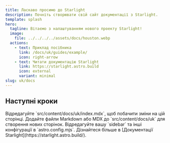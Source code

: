 ```yaml
---
title: Ласкаво просимо до Starlight
description: Почніть створювати свій сайт документації з Starlight.
template: splash
hero:
  tagline: Вітаємо з налаштуванням нового проекту Starlight!
  image:
    file: ../../../../assets/docs/houston.webp
  actions:
    - text: Приклад посібника
      link: /docs/uk/guides/example/
      icon: right-arrow
    - text: Читати документацію Starlight
      link: https://starlight.astro.build
      icon: external
      variant: minimal
slug: uk/docs
---
```



## Наступні кроки

<CardGrid stagger>
  <Card title="Оновити контент" icon="pencil">
    Відредагуйте `src/content/docs/uk/index.mdx`, щоб побачити зміни на цій сторінці.
  </Card>

  <Card title="Додати новий контент" icon="add-document">
    Додайте файли Markdown або MDX до `src/content/docs/uk` для створення нових сторінок.
  </Card>

  <Card title="Налаштувати ваш сайт" icon="setting">
    Відредагуйте вашу `sidebar` та інші конфігурації в `astro.config.mjs`.
  </Card>

  <Card title="Читати документацію" icon="open-book">
    Дізнайтеся більше в [Документації Starlight](https://starlight.astro.build/).
  </Card>
</CardGrid>
